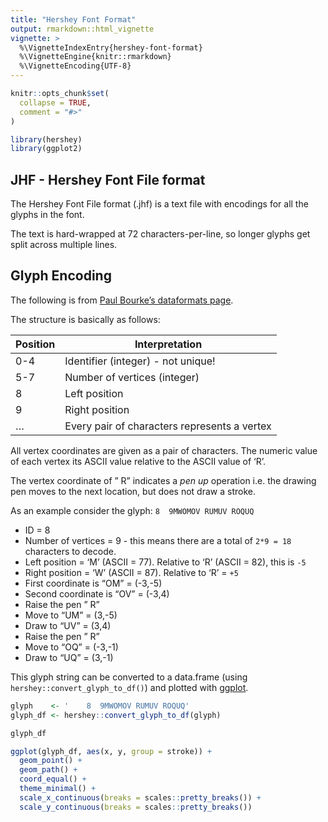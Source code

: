 ```yaml
---
title: "Hershey Font Format"
output: rmarkdown::html_vignette
vignette: >
  %\VignetteIndexEntry{hershey-font-format}
  %\VignetteEngine{knitr::rmarkdown}
  %\VignetteEncoding{UTF-8}
---
```


```r
knitr::opts_chunk$set(
  collapse = TRUE,
  comment = "#>"
)
```

```r
library(hershey)
library(ggplot2)
```


## JHF - Hershey Font File format

The Hershey Font File format (.jhf) is a text file with encodings for all
the glyphs in the font.

The text is hard-wrapped at 72 characters-per-line, so longer glyphs get split 
across multiple lines.


## Glyph Encoding

The following is from [Paul Bourke's dataformats page](http://paulbourke.net/dataformats/hershey/).

The structure is basically as follows: 

| Position | Interpretation                               |
|----------|----------------------------------------------|
| 0-4      | Identifier (integer) - not unique!           |
| 5-7      | Number of vertices (integer)                 |
| 8        | Left position                                |
| 9        | Right position                               |
| ...      | Every pair of characters represents a vertex |

All vertex coordinates are given as a pair of characters.  The numeric value of
each vertex its ASCII value relative to the ASCII value of 'R'. 

The vertex coordinate of " R" indicates a *pen up* operation i.e. the drawing pen moves to the 
next location, but does not draw a stroke.

As an example consider the glyph:  `    8  9MWOMOV RUMUV ROQUQ`

* ID = 8
* Number of vertices = 9 - this means there are a total of `2*9 = 18` characters to
  decode.
* Left position = 'M' (ASCII = 77).  Relative to 'R' (ASCII = 82), this is `-5`
* Right position = 'W' (ASCII = 87).  Relative to 'R' = `+5`
* First coordinate is "OM" = (-3,-5)
* Second coordinate is "OV" = (-3,4)
* Raise the pen " R"
* Move to "UM" = (3,-5)
* Draw to "UV" = (3,4)
* Raise the pen " R"
* Move to "OQ" = (-3,-1)
* Draw to "UQ" = (3,-1)


This glyph string can be converted to a data.frame (using `hershey::convert_glyph_to_df()`) and plotted with [ggplot](https://cran.r-project.org/package=ggplot2).

```r
glyph    <- '    8  9MWOMOV RUMUV ROQUQ'
glyph_df <- hershey::convert_glyph_to_df(glyph)

glyph_df

ggplot(glyph_df, aes(x, y, group = stroke)) + 
  geom_point() + 
  geom_path() + 
  coord_equal() + 
  theme_minimal() + 
  scale_x_continuous(breaks = scales::pretty_breaks()) + 
  scale_y_continuous(breaks = scales::pretty_breaks())

```
